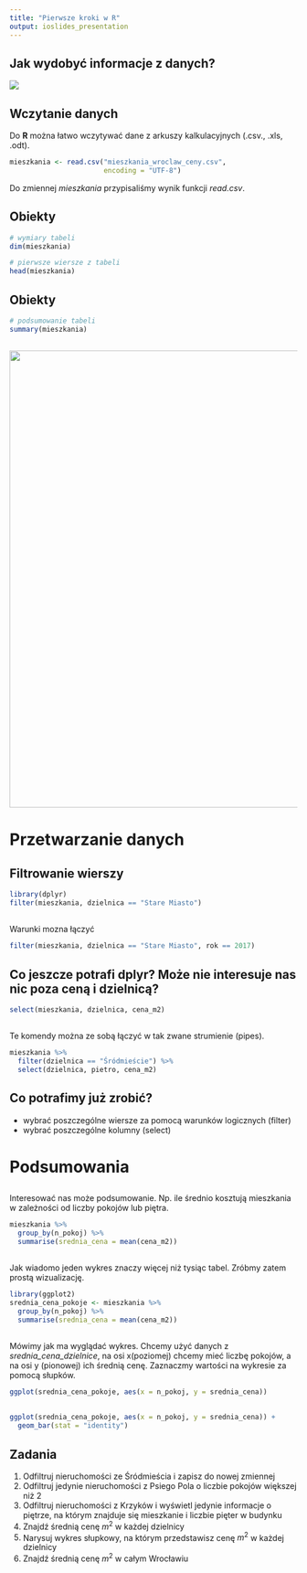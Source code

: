 ```yaml
---
title: "Pierwsze kroki w R"
output: ioslides_presentation
---
```


## Jak wydobyć informacje z danych?

<img src="schemat_przetwarzanie_danych.png">

## Wczytanie danych

Do **R** można łatwo wczytywać dane z arkuszy kalkulacyjnych (.csv., .xls, .odt).

```r
mieszkania <- read.csv("mieszkania_wroclaw_ceny.csv", 
                       encoding = "UTF-8")
```

Do zmiennej *mieszkania* przypisaliśmy wynik funkcji *read.csv*.

## Obiekty

```r
# wymiary tabeli
dim(mieszkania)

# pierwsze wiersze z tabeli
head(mieszkania)
```

## Obiekty

```r
# podsumowanie tabeli
summary(mieszkania)
```

## 

<img src="gdocs.png" width="800">

# Przetwarzanie danych

## Filtrowanie wierszy

```r
library(dplyr)
filter(mieszkania, dzielnica == "Stare Miasto")
```

##

Warunki mozna łączyć

```r
filter(mieszkania, dzielnica == "Stare Miasto", rok == 2017)
```

## Co jeszcze potrafi dplyr? Może nie interesuje nas nic poza ceną i dzielnicą?

```r
select(mieszkania, dzielnica, cena_m2)
```

##

Te komendy można ze sobą łączyć w tak zwane strumienie (pipes).

```r
mieszkania %>%
  filter(dzielnica == "Śródmieście") %>%
  select(dzielnica, pietro, cena_m2)
```

## Co potrafimy już zrobić?

* wybrać poszczególne wiersze za pomocą warunków logicznych (filter)
* wybrać poszczególne kolumny (select)

# Podsumowania

## 

Interesować nas może podsumowanie. Np. ile średnio kosztują mieszkania w zależności
od liczby pokojów lub piętra.

```r
mieszkania %>%
  group_by(n_pokoj) %>%
  summarise(srednia_cena = mean(cena_m2))
```

##

Jak wiadomo jeden wykres znaczy więcej niż tysiąc tabel. Zróbmy zatem prostą wizualizację.

```r
library(ggplot2)
srednia_cena_pokoje <- mieszkania %>%
  group_by(n_pokoj) %>%
  summarise(srednia_cena = mean(cena_m2))
```

## 

Mówimy jak ma wyglądać wykres. Chcemy użyć danych z *srednia_cena_dzielnice*,
na osi x(poziomej) chcemy mieć liczbę pokojów, a na osi y (pionowej)
ich średnią cenę. Zaznaczmy wartości na wykresie za pomocą słupków.

```r
ggplot(srednia_cena_pokoje, aes(x = n_pokoj, y = srednia_cena))
```

##

```r
ggplot(srednia_cena_pokoje, aes(x = n_pokoj, y = srednia_cena)) +
  geom_bar(stat = "identity")
```

## Zadania

1. Odfiltruj nieruchomości ze Śródmieścia i zapisz do nowej zmiennej
1. Odfiltruj jedynie nieruchomości z Psiego Pola o liczbie pokojów większej niż 2
2. Odfiltruj nieruchomości z Krzyków i wyświetl jedynie informacje o piętrze, na którym
znajduje się mieszkanie i liczbie pięter w budynku
3. Znajdź średnią cenę $m^2$ w każdej dzielnicy
4. Narysuj wykres słupkowy, na którym przedstawisz cenę $m^2$ w każdej dzielnicy
1. Znajdź średnią cenę $m^2$ w całym Wrocławiu
